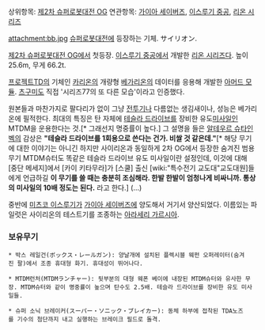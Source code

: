 상위항목: [[제2차 슈퍼로봇대전 OG]]
연관항목: [[가이아 세이버즈]], [[이스루기 중공]], [[리온 시리즈]]

attachment:bb.jpg
[[슈퍼로봇대전]]에 등장하는 기체. サイリオン.

[[제2차 슈퍼로봇대전 OG]]에서 첫등장. [[이스루기 중공]]에서 개발한 [[리온 시리즈]]다. 높이 25.6m, 무게 66.2t.

[[프로젝트TD]]의 기체인 [[카리온]]의 개량형 [[베가리온]]의 데이터를 응용해 개발한 [[아머드 모듈]]. [[츠구미]]도 직접 '시리즈77의 또 다른 모습'이라고 인증했다. 

원본들과 마찬가지로 팔다리가 없이 그냥 [[전투기]]나 다름없는 생김새이나, 성능은 베가리온에 필적한다. 최대의 특징은 탄 자체에 [[테슬라 드라이브]]를 장비한 유도[[미사일]]인 MTDM을 운용한다는 것.[* 그래선지 명중률이 높다.] 그 설명을 들은 [[알테우르 슈타인벡]]의 감상은 '''"테슬라 드라이브를 1회용으로 쓴다는 건가. 비쌀 것 같은데."'''[* 해당 무기에 대한 이야기는 아니긴 하지만 사이리온과 동일하게 2차 OG에서 등장한 숨겨진 범용 무기 MTDM슈터도 똑같은 테슬라 드라이브 유도 미사일이란 설정인데, 이것에 대해 [중단 메세지]에서 [카이 키타무라]가 [스쿨] 출신 [wiki:"특수전기 교도대"교도대원]들에게 언급하길 '''이 무기를 쓸 때는 충분히 조심해라. 한발 한발이 엄청나게 비싸니까. 통상의 미사일의 10배 정도는 된다.''' 라고 한다.] (...)

중반에 [[미츠코 이스루기]]가 [[가이아 세이버즈]]에 양도해서 거기서 양산되었다. 이름있는 파일럿은 사이리온의 테스트기를 조종하는 [[아라세리 가르시아]].

=== 보유무기 ===
 * 박스 레일건(ボックス・レールガン): 양날개에 설치된 플렉시블 웨펀 오퍼레이터(숨겨진 팔)에서 조종 휴대형 화기. 휴대성이 뛰어나다.

 * MTDM런처(MTDMランチャー): 뒷부분의 대형 웨폰 베이에 내장된 MTDM슈터와 유사한 무장. MTDM슈터와 같이 명중률이 높으며 탄수도 2.5배. 테슬라 드라이브를 장비한 유도 미사일들.

 * 슈퍼 소닉 브레이커(スーパー・ソニック・ブレイカー): 동체 하부에 접착된 TDA노즈를 기수의 첨단까지 내고 실행하는 브레이크 필드로 돌격.

